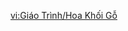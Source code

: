 {{Tutorial
|title    = Toy Flowers
|subtitle = Gameplay Tutorial
|type     = Event
|icon     = Icon Tutorial Important.png
|about    = Summertide Scales and Tales;Toy Flowers
|text1    = Use the {{Color|#F39000|interact button}} to bring a toy flower to your side or install it on the installation point.
|image1   = Tutorial Toy Flowers 1.png
|text2    = Toy flowers will create powerful wind currents when attacked.
|image2   = Tutorial Toy Flowers 2.png
}}

[[vi:Giáo Trình/Hoa Khối Gỗ]]